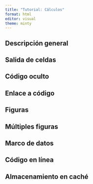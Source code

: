 ```yaml
---
title: "Tutorial: Cálculos"
format: html
editor: visual
theme: minty 
---
```


## Descripción general

## Salida de celdas

## Código oculto

## Enlace a código

## Figuras

## Múltiples figuras

## Marco de datos

## Código en línea

## Almacenamiento en caché
